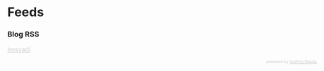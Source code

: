 # Feeds

<!-- wp:heading {"level":3} -->
<h3>Blog RSS</h3>
<!-- /wp:heading -->

<!-- wp:html -->
<div style="color: #ccc; font-size: 14px; text-align: left; width: 700px;"><a style="color: #ccc;" href="https://irosyadi.netlify.app" target="_blank" rel="noopener noreferrer">irosyadi</a></div>
<!-- start sw-rss-feed code -->
<p><script type="text/javascript"> 
<!-- 
rssfeed_url = new Array(); 
rssfeed_url[0]="https://irosyadi.netlify.app/rss.xml";  
rssfeed_frame_width="700"; 
rssfeed_frame_height="500"; 
rssfeed_scroll="on"; 
rssfeed_scroll_step="10"; 
rssfeed_scroll_bar="off"; 
rssfeed_target="_blank"; 
rssfeed_font_size="14"; 
rssfeed_font_face=""; 
rssfeed_border="on"; 
rssfeed_css_url="https://feed.surfing-waves.com/css/style4.css"; 
rssfeed_title="off"; 
rssfeed_title_name=""; 
rssfeed_title_bgcolor="#3366ff"; 
rssfeed_title_color="#fff"; 
rssfeed_title_bgimage=""; 
rssfeed_footer="off"; 
rssfeed_footer_name="rss feed"; 
rssfeed_footer_bgcolor="#fff"; 
rssfeed_footer_color="#333"; 
rssfeed_footer_bgimage=""; 
rssfeed_item_title_length="50"; 
rssfeed_item_title_color="#666"; 
rssfeed_item_bgcolor="#fff"; 
rssfeed_item_bgimage=""; 
rssfeed_item_border_bottom="on"; 
rssfeed_item_source_icon="off"; 
rssfeed_item_date="off"; 
rssfeed_item_description="on"; 
rssfeed_item_description_length="120"; 
rssfeed_item_description_color="#666"; 
rssfeed_item_description_link_color="#333"; 
rssfeed_item_description_tag="off"; 
rssfeed_no_items="0"; 
rssfeed_cache = "a3ba275d60f4c07242d34a86eb9b764d"; 
//--> 
</script> <script type="text/javascript" src="//feed.surfing-waves.com/js/rss-feed.js"></script></p>
<div style="color: #ccc; font-size: 9px; text-align: right; width: 700px;">powered by <a style="color: #ccc;" href="https://surfing-waves.com" target="_blank" rel="noopener noreferrer">Surfing Waves</a></div>
<!-- end sw-rss-feed code --><!-- /wp:html -->